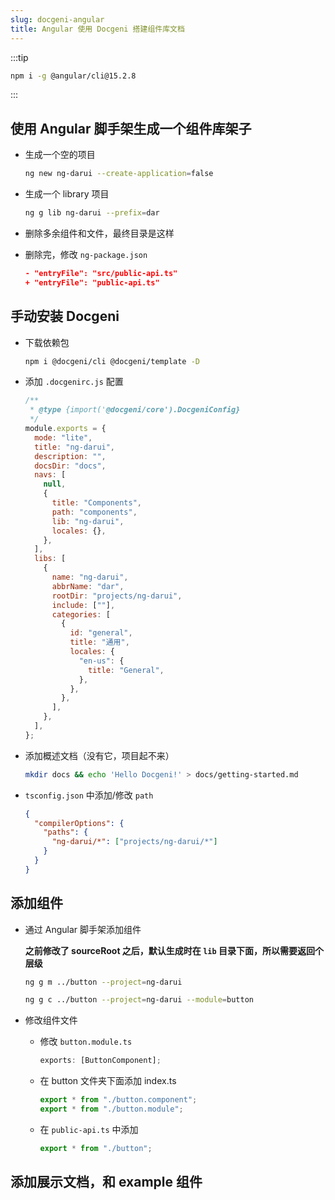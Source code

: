 ```yaml
---
slug: docgeni-angular
title: Angular 使用 Docgeni 搭建组件库文档
---
```


:::tip

```bash
npm i -g @angular/cli@15.2.8
```

:::

## 使用 Angular 脚手架生成一个组件库架子

- 生成一个空的项目

  ```bash
  ng new ng-darui --create-application=false
  ```

- 生成一个 library 项目

  ```bash
  ng g lib ng-darui --prefix=dar
  ```

- 删除多余组件和文件，最终目录是这样

- 删除完，修改 `ng-package.json`

  ```json
  - "entryFile": "src/public-api.ts"
  + "entryFile": "public-api.ts"
  ```

## 手动安装 Docgeni

- 下载依赖包

  ```bash
  npm i @docgeni/cli @docgeni/template -D
  ```

- 添加 `.docgenirc.js` 配置

  ```js
  /**
   * @type {import('@docgeni/core').DocgeniConfig}
   */
  module.exports = {
    mode: "lite",
    title: "ng-darui",
    description: "",
    docsDir: "docs",
    navs: [
      null,
      {
        title: "Components",
        path: "components",
        lib: "ng-darui",
        locales: {},
      },
    ],
    libs: [
      {
        name: "ng-darui",
        abbrName: "dar",
        rootDir: "projects/ng-darui",
        include: [""],
        categories: [
          {
            id: "general",
            title: "通用",
            locales: {
              "en-us": {
                title: "General",
              },
            },
          },
        ],
      },
    ],
  };
  ```

- 添加概述文档（没有它，项目起不来）

  ```bash
  mkdir docs && echo 'Hello Docgeni!' > docs/getting-started.md
  ```

- `tsconfig.json` 中添加/修改 `path`

  ```json
  {
    "compilerOptions": {
      "paths": {
        "ng-darui/*": ["projects/ng-darui/*"]
      }
    }
  }
  ```

## 添加组件

- 通过 Angular 脚手架添加组件

  **之前修改了 sourceRoot 之后，默认生成时在 `lib` 目录下面，所以需要返回个层级**

  ```bash
  ng g m ../button --project=ng-darui

  ng g c ../button --project=ng-darui --module=button
  ```

- 修改组件文件

  - 修改 `button.module.ts`

    ```ts title="button.module.ts"
    exports: [ButtonComponent];
    ```

  - 在 button 文件夹下面添加 index.ts

    ```ts title="button > index.ts"
    export * from "./button.component";
    export * from "./button.module";
    ```

  - 在 `public-api.ts` 中添加

    ```ts title="public-api.ts"
    export * from "./button";
    ```

## 添加展示文档，和 example 组件
